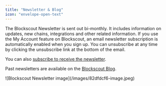 ```yaml
---
title: "Newsletter & Blog"
icon: "envelope-open-text"
---
```


The Blockscout Newsletter is sent out bi-monthly. It includes information on updates, new chains, integrations and other related information. If you use the My Account feature on Blockscout, an email newsletter subscription is automatically enabled when you sign up. You can unsubscribe at any time by clicking the unsubscribe link at the bottom of the email.

 <Icon icon="flag" iconType="solid" /> You can also [subscribe to receive the newsletter](https://www.blog.blockscout.com/).

<Icon icon="flag" iconType="solid" /> Past newsletters are available on the [Blockscout Blog](https://www.blog.blockscout.com/).

<Frame caption>
  ![Blockscout Newsletter image](/images/82dfdcf6-image.jpeg)
</Frame>